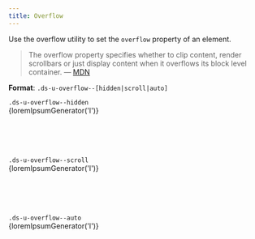 ```yaml
---
title: Overflow
---
```


Use the overflow utility to set the `overflow` property of an element.

> The overflow property specifies whether to clip content, render scrollbars or just display content when it overflows its block level container. &mdash; [MDN](https://developer.mozilla.org/en-US/docs/Web/CSS/overflow)

**Format**: `.ds-u-overflow--[hidden|scroll|auto]`

 <EmbeddedExample id="1">
  <section>
    <article class="ds-u-margin-bottom--3">
      <code class="ds-u-margin-bottom--1">.ds-u-overflow--hidden</code>
      <div class="ds-u-overflow--hidden ds-u-border--1 ds-u-padding--2" style="height: 100px">
        <div class="ds-u-measure--narrow utility-example">{loremIpsumGenerator('l')}</div>
      </div>
    </article>
    <article class="ds-u-margin-bottom--3">
      <code class="ds-u-margin-bottom--1">.ds-u-overflow--scroll</code>
      <div class="ds-u-overflow--scroll ds-u-border--1 ds-u-padding--2" style="height: 100px">
        <div class="ds-u-measure--narrow utility-example">{loremIpsumGenerator('l')}</div>
      </div>
    </article>
    <article class="ds-u-margin-bottom--3">
      <code class="ds-u-margin-bottom--1">.ds-u-overflow--auto</code>
      <div class="ds-u-overflow--auto ds-u-border--1 ds-u-padding--2" style="height: 100px">
        <div class="ds-u-measure--narrow utility-example">{loremIpsumGenerator('l')}</div>
      </div>
    </article>
  </section>
</EmbeddedExample>
